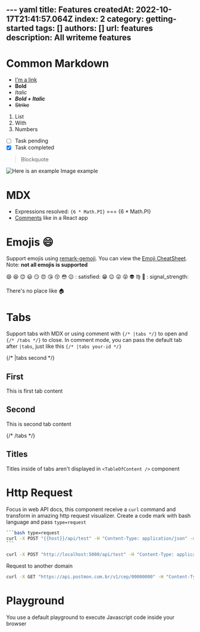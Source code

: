 --- yaml
title: Features
createdAt: 2022-10-17T21:41:57.064Z
index: 2
category: getting-started
tags: []
authors: []
url: features
description: All writeme features
---
<TableOfContent />

# Common Markdown

- [I'm a link](https://github.com/g4rcez)
- **Bold**
- *Italic*
- ***Bold + Italic***
- ~~Strike~~

1. List
2. With
3. Numbers

- [ ] Task pending
- [x] Task completed

> Blockquote

![Here is an example](https://via.placeholder.com/150)
Image example

# MDX
- Expressions resolved: `{6 * Math.PI}` === {6 * Math.PI}
- [Comments](https://reactjs.org/docs/faq-build.html#how-can-i-write-comments-in-jsx) like in a React app

# Emojis :smile:

Support emojis using [remark-gemoji](https://github.com/remarkjs/remark-gemoji). You can view
the [Emoji CheatSheet](https://www.webfx.com/tools/emoji-cheat-sheet/). Note: **not all emojis is supported**

:smile: :laughing: :blush: :smiley: :smirk: :heart_eyes: :kissing_heart: :kissing_closed_eyes: :flushed: :relieved: :
satisfied: :grin: :wink: :stuck_out_tongue_winking_eye: :stuck_out_tongue_closed_eyes: :alien: :virgo: :ghost: :
signal_strength:

There's no place like :house:

# Tabs

Support tabs with MDX or using comment with `{/* |tabs */}` to open and `{/* /tabs */}` to close. In comment mode, you
can pass the default tab after `|tabs`, just like this `{/* |tabs your-id */}`

{/* |tabs second */}

## First

This is first tab content

## Second

This is second tab content

{/* /tabs */}

## Titles

Titles inside of tabs aren't displayed in `<TableOfContent />` component

# Http Request

Focus in web API docs, this component receive a `curl` command and transform in amazing http request visualizer. Create
a code mark with bash language and pass `type=request`

````bash
```bash type=request
curl -X POST "{{host}}/api/test" -H "Content-Type: application/json" -d '{"email":"write@me.com"}'
```
````

```bash type=request
curl -X POST "http://localhost:5000/api/test" -H "Content-Type: application/json" -d '{"email":"write@me.com"}'
```

Request to another domain

```bash type=request
curl -X GET "https://api.postmon.com.br/v1/cep/00000000" -H "Content-Type: application/json"
```

# Playground

You use a default playground to execute Javascript code inside your browser

<Playground test="AA" />

